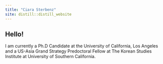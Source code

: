 ```yaml
---
title: "Ciara Sterbenz"
site: distill::distill_website
---
```



## Hello!


I am currently a Ph.D Candidate at the University of California, Los Angeles and a US-Asia Grand Strategy Predoctoral Fellow at The Korean Studies Institute at University of Southern California.